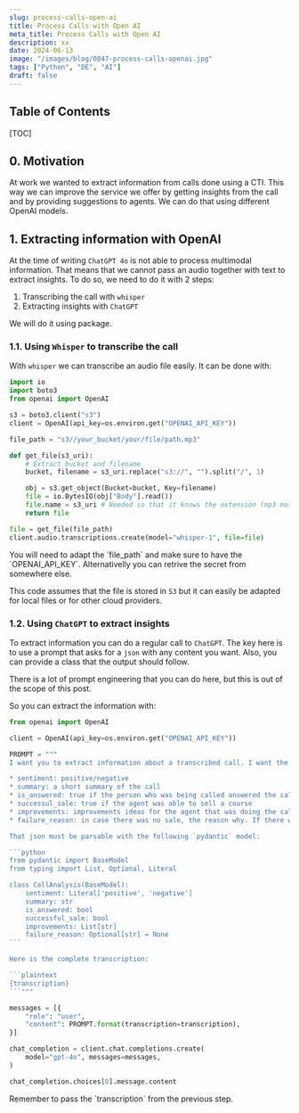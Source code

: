 ```yaml
---
slug: process-calls-open-ai
title: Process Calls with Open AI
meta_title: Process Calls with Open AI
description: xx
date: 2024-06-13
image: "/images/blog/0047-process-calls-openai.jpg"
tags: ["Python", "DE", "AI"]
draft: false
---
```


## Table of Contents

[TOC]

## 0. Motivation

At work we wanted to extract information from calls done using a CTI. This way we can improve the service we offer by getting insights from the call and by providing suggestions to agents. We can do that using different OpenAI models.

## 1. Extracting information with OpenAI

At the time of writing `ChatGPT 4o` is not able to process multimodal information. That means that we cannot pass an audio together with text to extract insights. To do so, we need to do it with 2 steps:

1. Transcribing the call with `whisper`
2. Extracting insights with `ChatGPT`

We will do it using <FancyLink linkText="OpenAI python" url="https://github.com/openai/openai-python" dark="true"/> package.

### 1.1. Using `Whisper` to transcribe the call

With `whisper` we can transcribe an audio file easily.
It can be done with:

```python
import io
import boto3
from openai import OpenAI

s3 = boto3.client("s3")
client = OpenAI(api_key=os.environ.get("OPENAI_API_KEY"))

file_path = "s3//your_bucket/your/file/path.mp3"

def get_file(s3_uri):
    # Extract bucket and filename
    bucket, filename = s3_uri.replace("s3://", "").split("/", 1)

    obj = s3.get_object(Bucket=bucket, Key=filename)
    file = io.BytesIO(obj["Body"].read())
    file.name = s3_uri # Needed so that it knows the extension (mp3 mostly)
    return file

file = get_file(file_path)
client.audio.transcriptions.create(model="whisper-1", file=file)
```
<Notice type="warning">
  You will need to adapt the `file_path` and make sure to have the `OPENAI_API_KEY`. Alternativelly you can retrive the secret from somewhere else.
</Notice>

This code assumes that the file is stored in `S3` but it can easily be adapted for local files or for other cloud providers.

### 1.2. Using `ChatGPT` to extract insights

To extract information you can do a regular call to `ChatGPT`.
The key here is to use a prompt that asks for a `json` with any content you want.
Also, you can provide a <FancyLink linkText="Pydantic" url="https://docs.pydantic.dev/"/> class that the output should follow.

<Notice type="info">
  There is a lot of prompt engineering that you can do here, but this is out of the scope of this post.
</Notice>

So you can extract the information with:

````python
from openai import OpenAI

client = OpenAI(api_key=os.environ.get("OPENAI_API_KEY"))

PROMPT = """
I want you to extract information about a transcribed call. I want the output to be *only* a `json` with the following information:

* sentiment: positive/negative
* summary: a short summary of the call
* is_answered: true if the person who was being called answered the call else false
* successul_sale: true if the agent was able to sell a course
* improvements: improvements ideas for the agent that was doing the call
* failure_reason: in case there was no sale, the reason why. If there was a sale, leave it as `None` or empty

That json must be parsable with the following `pydantic` model:

```python
from pydantic import BaseModel
from typing import List, Optional, Literal

class CallAnalysis(BaseModel):
    sentiment: Literal['positive', 'negative']
    summary: str
    is_answered: bool
    successful_sale: bool
    improvements: List[str]
    failure_reason: Optional[str] = None
```

Here is the complete transcription:

```plaintext
{transcription}
```"""

messages = [{
    "role": "user",
    "content": PROMPT.format(transcription=transcription),
}]

chat_completion = client.chat.completions.create(
    model="gpt-4o", messages=messages,
)

chat_completion.choices[0].message.content
````
<Notice type="warning">
  Remember to pass the `transcription` from the previous step.
</Notice>
